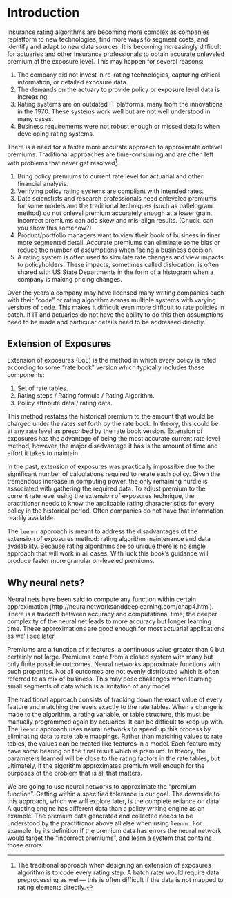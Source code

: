 # Introduction {#introduction}

Insurance rating algorithms are becoming more complex as companies replatform to new technologies, find more ways to segment costs, and identify and adapt to new data sources. It is becoming increasingly difficult for actuaries and other insurance professionals to obtain accurate onleveled premium at the exposure level.  This may happen for several reasons:

(1) The company did not invest in re-rating technologies, capturing critical information, or detailed exposure data.  
(2) The demands on the actuary to provide policy or exposure level data is increasing.
(3) Rating systems are on outdated IT platforms, many from the innovations in the 1970.  These systems work well but are not well understood in many cases.
(4) Business requirements were not robust enough or missed details when developing rating systems.

There is a need for a faster more accurate approach to approximate onlevel premiums.  Traditional approaches are time-consuming and are often left with problems that never get resolved^[The traditional approach when designing an extension of exposures algorithm is to code every rating step.  A batch rater would require data preprocessing as well--- this is often difficult if the data is not mapped to rating elements directly.].

(1) Bring policy premiums to current rate level for actuarial and other financial analysis.
(2) Verifying policy rating systems are compliant with intended rates.
(3) Data scienstists and research professionals need onleveled premiums for some models and the traditional techniques (such as pallelogram method) do not onlevel premium accurately enough at a lower grain.  Incorrect premiums can add skew and mis-align results. (Chuck, can you show this somehow?)
(4) Product/portfolio managers want to view their book of business in finer more segmented detail.  Accurate premiums can eliminate some bias or reduce the number of assumptions when facing a business decision.
(5) A rating system is often used to simulate rate changes and view impacts to policyholders.  These impacts, sometimes called dislocation, is often shared with US State Departments in the form of a histogram when a company is making pricing changes.

Over the years a company may have licensed many writing companies each with their "code" or rating algorithm across multiple systems with varying versions of code. This makes it difficult even more difficult to rate policies in batch. If IT and actuaries do not have the ability to do this then assumptions need to be made and particular details need to be addressed directly.

## Extension of Exposures 

Extension of exposures (EoE) is the method in which every policy is rated according to some "rate book" version which typically includes these components:

(1) Set of rate tables.
(2) Rating steps / Rating formula / Rating Algorithm.
(3) Policy attribute data / rating data.

This method restates the historical premium to the amount that would be charged under the rates set forth by the rate book.  In theory, this could be at any rate level as prescribed by the rate book version. Extension of exposures has the advantage of being the most accurate current rate level method, however, the major disadvantage it has is the amount of time and effort it takes to maintain.

In the past, extension of exposures was practically impossible due to the significant number of calculations required to rerate each policy. Given the
tremendous increase in computing power, the only remaining hurdle is associated with gathering the required data. To adjust premium to the current rate level using the extension of exposures technique, the practitioner needs to know the applicable rating characteristics for every policy in the historical period. Often companies do not have that information readily available.

The `leennr` approach is meant to address the disadvantages of the extension of exposures method: rating algorithm maintenance and data availability. Because rating algorithms are so unique there is no single approach that will work in all cases.  With luck this book's guidance will produce faster more granular on-leveled premiums.

## Why neural nets?

Neural nets have been said to compute any function within certain approximation (http://neuralnetworksanddeeplearning.com/chap4.html).  There is a tradeoff between accuracy and computational time; the deeper complexity of the neural net leads to more accuracy but longer learning time.  These approximations are good enough for most actuarial applications as we'll see later.

Premiums are a function of $x$ features, a continuous value greater than 0 but certainly not large.  Premiums come from a closed system with many but only finite possible outcomes. Neural networks approximate functions with such properties.  Not all outcomes are not evenly distributed which is often referred to as mix of business.  This may pose challenges when learning small segments of data which is a limitation of any model. 

The traditional approach consists of tracking down the exact value of every feature and matching the levels exactly to the rate tables.  When a change is made to the algorithm, a rating variable, or table structure, this must be manually programmed again by actuaries. It can be difficult to keep up with. The `leennr` approach uses neural networks to speed up this process by eliminating data to rate table mappings.  Rather than matching values to rate tables, the values can be treated like features in a model.  Each feature may have some bearing on the final result which is premium. In theory, the parameters learned will be close to the rating factors in the rate tables, but ultimately, if the algorithm approximates premium well enough for the purposes of the problem that is all that matters.

We are going to use neural networks to approximate the "premium function".  Getting within a specified tolerance is our goal.  The downside to this approach, which we will explore later, is the complete reliance on data. A quoting engine has different data than a policy writing engine as an example. The premium data generated and collected needs to be understood by the practitionor above all else when using `leennr`. For example, by its definition if the premium data has errors the neural network would target the "incorrect premiums", and learn a system that contains those errors.
